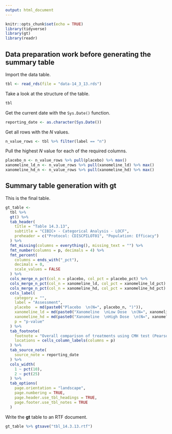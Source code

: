 ```yaml
---
output: html_document
---
```


```r
knitr::opts_chunk$set(echo = TRUE)
library(tidyverse)
library(gt)
library(readr)
```

## Data preparation work before generating the summary table

Import the data table.

```r
tbl <- read_rds(file = "data-14_3_13.rds")
```

Take a look at the structure of the table.

```r
tbl
```

Get the current date with the `Sys.Date()` function.

```r
reporting_date <- as.character(Sys.Date())
```

Get all rows with the *N* values.

```r
n_value_rows <- tbl %>% filter(label == "n")
```

Pull the highest *N* value for each of the required columns.

```r
placebo_n <- n_value_rows %>% pull(placebo) %>% max()
xanomeline_ld_n <- n_value_rows %>% pull(xanomeline_ld) %>% max()
xanomeline_hd_n <- n_value_rows %>% pull(xanomeline_hd) %>% max()
```


## Summary table generation with **gt**

This is the final table.

```r
gt_table <-
  tbl %>%
  gt() %>%
  tab_header(
    title = "Table 14.3.13",
    subtitle = "CIBIC+ - Categorical Analysis - LOCF",
    preheader = c("Protocol: CDISCPILOT01", "Population: Efficacy")
  ) %>%
  fmt_missing(columns = everything(), missing_text = "") %>%
  fmt_number(columns = p, decimals = 4) %>%
  fmt_percent(
    columns = ends_with("_pct"),
    decimals = 0,
    scale_values = FALSE
  ) %>%
  cols_merge_n_pct(col_n = placebo, col_pct = placebo_pct) %>%
  cols_merge_n_pct(col_n = xanomeline_ld, col_pct = xanomeline_ld_pct) %>%
  cols_merge_n_pct(col_n = xanomeline_hd, col_pct = xanomeline_hd_pct) %>%
  cols_label(
    category = "",
    label = "Assessment",
    placebo  = md(paste0("Placebo  \n(N=", placebo_n, ")")),
    xanomeline_ld = md(paste0("Xanomeline  \nLow Dose  \n(N=", xanomeline_ld_n, ")")),
    xanomeline_hd = md(paste0("Xanomeline  \nHigh Dose  \n(N=", xanomeline_hd_n, ")")),
    p = "p-value"
  ) %>%
  tab_footnote(
    footnote = "Overall comparison of treatments using CMH test (Pearson Chi-Square), controlling for site group.",
    locations = cells_column_labels(columns = p)
  ) %>%
  tab_source_note(
    source_note = reporting_date
  ) %>%
  cols_width(
    1 ~ pct(10),
    2 ~ pct(25)
  ) %>%
  tab_options(
    page.orientation = "landscape",
    page.numbering = TRUE,
    page.header.use_tbl_headings = TRUE,
    page.footer.use_tbl_notes = TRUE
  )
```

Write the **gt** table to an RTF document.

```r
gt_table %>% gtsave("tbl_14.3.13.rtf")
```
